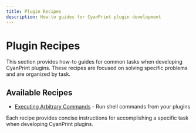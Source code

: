 ```yaml
---
title: Plugin Recipes
description: How-to guides for CyanPrint plugin development
---
```


# Plugin Recipes

This section provides how-to guides for common tasks when developing CyanPrint plugins. These recipes are focused on solving specific problems and are organized by task.

## Available Recipes

- [Executing Arbitrary Commands](/docs/developer/recipes/plugins/executing-commands) - Run shell commands from your plugins

Each recipe provides concise instructions for accomplishing a specific task when developing CyanPrint plugins.
